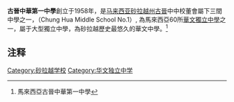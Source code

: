 {{Infobox school
|name=古晉中華第一中學
|native_name=Chung Hua Middle School No.1
|motto=
|type=[[華文獨立中學|華文獨立中學]]
|principal=叶宗元
|district={{MYS}}[[砂拉越州|砂拉越州]][[古晋|古晋]]
|coordinates={{coord|1|32|54|N|110|22|33|E|display=inline,title}}
|address=Pending Road
|postcode=93450
|city=[[古晉|古晉]]
|state={{Sarawak}}
|country={{MYS}}
|established=1958年
}}
'''古晉中華第一中學'''創立于1958年，是[[马来西亚|马来西亚]][[砂拉越州|砂拉越州]][[古晉|古晉]]中中校董會屬下三間中學之一，（Chung Hua Middle School No.1）, 為馬來西亞60所[[華文獨立中學|華文獨立中學]]之一，屬于大型獨立中學，為砂拉越歷史最悠久的華文中學。<ref>{{cite web |url=http://big5.hwjyw.com/info/organizations/Asia/schools/200707/t20070712_2497.shtml |title=存档副本 |accessdate=2011-08-10 |deadurl=yes |archiveurl=https://web.archive.org/web/20090122225833/http://big5.hwjyw.com/info/organizations/Asia/schools/200707/t20070712_2497.shtml |archivedate=2009-01-22 }} 馬來西亞古晉中華第一中學</ref>

==注释==
{{Reflist}}
{{中学小作品}}

{{马来西亚华文独中}}

[[Category:砂拉越学校|Category:砂拉越学校]]
[[Category:华文独立中学|Category:华文独立中学]]